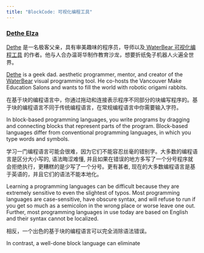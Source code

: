 ```yaml
---
title: "BlockCode: 可视化编程工具"
---
```


### [Dethe Elza](https://twitter.com/dethe)

[Dethe](https://twitter.com/dethe) 是一名极客父亲，具有审美趣味的程序员，导师以及[ WaterBear 可视化编程工具](http://waterbearlang.com/) 的作者。他与人合办温哥华制作教育沙龙，想要折纸兔子机器人火遍全世界。

[Dethe](https://twitter.com/dethe) is a geek dad. aesthetic programmer, mentor, and creator of the [WaterBear](http://waterbearlang.com/) visual programming tool. He co-hosts the Vancouver Make Education Salons and wants to fill the world with robotic origami rabbits.

在基于块的编程语言中，你通过拖动和连接表示程序不同部分的块编写程序的。基于块的编程语言不同于传统编程语言，在常规编程语言中你需要输入字符。

In block-based programming languages, you write programs by dragging and connecting blocks that represent parts of the program. Block-based languages differ from conventional programming languages, in which you type words and symbols.

学习一门编程语言可能会很难，因为它们不能容忍丝毫的错别字。大多数的编程语言是区分大小写的, 语法晦涩难懂, 并且如果在错误的地方多写了一个分号程序就会拒绝执行，更糟糕的是少写了一个分号。更有甚者, 现在的大多数编程语言是基于英语的，并且它们的语法不能本地化。

Learning a programming languages can be difficult because they are extremely sensitive to even the slightest of typos. Most programming languages are case-sensitive, have obscure syntax, and will refuse to run if you get so much as a semicolon in the wrong place or worse leave one out. Further, most programming languages in use today are based on English and their syntax cannot be localized.

相反，一个出色的基于块的编程语言可以完全消除语法错误。

In contrast, a well-done block language can eliminate
